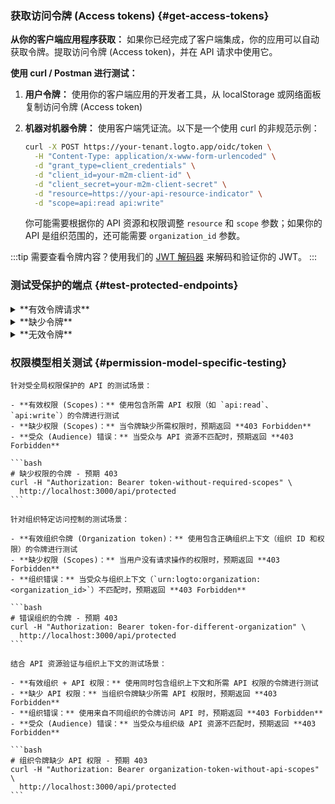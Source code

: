 
### 获取访问令牌 (Access tokens) \{#get-access-tokens}

**从你的客户端应用程序获取：**
如果你已经完成了客户端集成，你的应用可以自动获取令牌。提取访问令牌 (Access token)，并在 API 请求中使用它。

**使用 curl / Postman 进行测试：**

1. **用户令牌：** 使用你的客户端应用的开发者工具，从 localStorage 或网络面板复制访问令牌 (Access token)
2. **机器对机器令牌：** 使用客户端凭证流。以下是一个使用 curl 的非规范示例：

   ```bash
   curl -X POST https://your-tenant.logto.app/oidc/token \
     -H "Content-Type: application/x-www-form-urlencoded" \
     -d "grant_type=client_credentials" \
     -d "client_id=your-m2m-client-id" \
     -d "client_secret=your-m2m-client-secret" \
     -d "resource=https://your-api-resource-indicator" \
     -d "scope=api:read api:write"
   ```

   你可能需要根据你的 API 资源和权限调整 `resource` 和 `scope` 参数；如果你的 API 是组织范围的，还可能需要 `organization_id` 参数。

:::tip
需要查看令牌内容？使用我们的 [JWT 解码器](https://logto.io/jwt-decoder) 来解码和验证你的 JWT。
:::

### 测试受保护的端点 \{#test-protected-endpoints}

<details>
<summary>**有效令牌请求**</summary>

```bash
curl -H "Authorization: Bearer eyJhbGciOiJSUzI1NiIsInR5cCI6IkpXVCJ9..." \
  http://localhost:3000/api/protected
```

**预期响应：**

```json
{
  "auth": {
    "sub": "user123",
    "clientId": "app456",
    "organizationId": "org789",
    "scopes": ["api:read", "api:write"],
    "audience": ["https://your-api-resource-indicator"]
  }
}
```

</details>

<details>
<summary>**缺少令牌**</summary>

```bash
curl http://localhost:3000/api/protected
```

**预期响应 (401)：**

```json
{
  "error": "Authorization header is missing"
}
```

</details>

<details>
<summary>**无效令牌**</summary>

```bash
curl -H "Authorization: Bearer invalid-token" \
  http://localhost:3000/api/protected
```

**预期响应 (401)：**

```json
{
  "error": "Invalid token"
}
```

</details>

### 权限模型相关测试 \{#permission-model-specific-testing}

<Tabs groupId="permission-models">
  <TabItem value="global-api-resources" label="全局 API 资源">

    针对受全局权限保护的 API 的测试场景：

    - **有效权限 (Scopes)：** 使用包含所需 API 权限（如 `api:read`、`api:write`）的令牌进行测试
    - **缺少权限 (Scopes)：** 当令牌缺少所需权限时，预期返回 **403 Forbidden**
    - **受众 (Audience) 错误：** 当受众与 API 资源不匹配时，预期返回 **403 Forbidden**

    ```bash
    # 缺少权限的令牌 - 预期 403
    curl -H "Authorization: Bearer token-without-required-scopes" \
      http://localhost:3000/api/protected
    ```

  </TabItem>
  <TabItem value="organization-permissions" label="组织 (非 API) 权限">

    针对组织特定访问控制的测试场景：

    - **有效组织令牌 (Organization token)：** 使用包含正确组织上下文（组织 ID 和权限）的令牌进行测试
    - **缺少权限 (Scopes)：** 当用户没有请求操作的权限时，预期返回 **403 Forbidden**
    - **组织错误：** 当受众与组织上下文（`urn:logto:organization:<organization_id>`）不匹配时，预期返回 **403 Forbidden**

    ```bash
    # 错误组织的令牌 - 预期 403
    curl -H "Authorization: Bearer token-for-different-organization" \
      http://localhost:3000/api/protected
    ```

  </TabItem>
  <TabItem value="organization-level-api-resources" label="组织级 API 资源">

    结合 API 资源验证与组织上下文的测试场景：

    - **有效组织 + API 权限：** 使用同时包含组织上下文和所需 API 权限的令牌进行测试
    - **缺少 API 权限：** 当组织令牌缺少所需 API 权限时，预期返回 **403 Forbidden**
    - **组织错误：** 使用来自不同组织的令牌访问 API 时，预期返回 **403 Forbidden**
    - **受众 (Audience) 错误：** 当受众与组织级 API 资源不匹配时，预期返回 **403 Forbidden**

    ```bash
    # 组织令牌缺少 API 权限 - 预期 403
    curl -H "Authorization: Bearer organization-token-without-api-scopes" \
      http://localhost:3000/api/protected
    ```

  </TabItem>
</Tabs>
